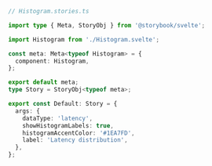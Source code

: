 ```ts
// Histogram.stories.ts

import type { Meta, StoryObj } from '@storybook/svelte';

import Histogram from './Histogram.svelte';

const meta: Meta<typeof Histogram> = {
  component: Histogram,
};

export default meta;
type Story = StoryObj<typeof meta>;

export const Default: Story = {
  args: {
    dataType: 'latency',
    showHistogramLabels: true,
    histogramAccentColor: '#1EA7FD',
    label: 'Latency distribution',
  },
};
```

